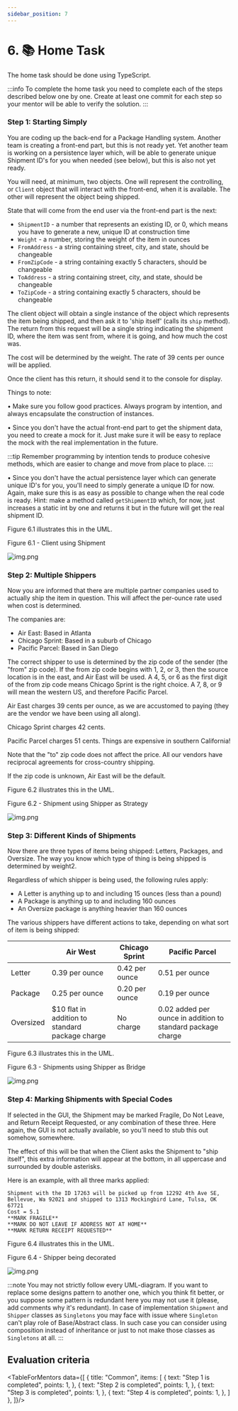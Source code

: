 ```yaml
---
sidebar_position: 7
---
```


# 6. 📚 Home Task


The home task should be done using TypeScript.

:::info
To complete the home task you need to complete each of the steps described below one by one.
Create at least one commit for each step so your mentor will be able to verify the solution.
:::

### Step 1: Starting Simply

You are coding up the back-end for a Package Handling system. Another team is creating a front-end part, but this is not ready yet. Yet another team is working on a persistence layer which, will be able to generate unique Shipment ID's for you when needed (see below), but this is also not yet ready.

You will need, at minimum, two objects. One will represent the controlling, or `Client` object that will interact with the front-end, when it is available. The other will represent the object being shipped.

State that will come from the end user via the front-end part is the next:

- `ShipmentID` - a number that represents an existing ID, or 0, which means you have to generate a new, unique ID at construction time
- `Weight` - a number, storing the weight of the item in ounces
- `FromAddress` - a string containing street, city, and state, should be changeable
- `FromZipCode` - a string containing exactly 5 characters, should be changeable
- `ToAddress` - a string containing street, city, and state, should be changeable
- `ToZipCode` - a string containing exactly 5 characters, should be changeable

The client object will obtain a single instance of the object which represents the item being shipped, and then ask it to 'ship itself' (calls its `ship` method). The return from this request will be a single string indicating the shipment ID, where the item was sent from, where it is going, and how much the cost was.

The cost will be determined by the weight. The rate of 39 cents per ounce will be applied.

Once the client has this return, it should send it to the console for display.

Things to note:

• Make sure you follow good practices. Always program by intention, and always encapsulate the construction of instances.

• Since you don't have the actual front-end part to get the shipment data, you need to create a mock for it. Just make sure it will be easy to replace the mock with the real implementation in the future.

:::tip
Remember programming by intention tends to produce cohesive methods, which are easier to change and move from place to place.
:::

• Since you don't have the actual persistence layer which can generate unique ID's for you, you'll need to simply generate a unique ID for now. Again, make sure this is as easy as possible to change when the real code is ready. Hint: make a method called `getShipmentID` which, for now, just increases a static int by one and returns it but in the future will get the real shipment ID.

Figure 6.1 illustrates this in the UML.

Figure 6.1 - Client using Shipment

![img.png](img/client_using_shipment.jpg)

### Step 2: Multiple Shippers

Now you are informed that there are multiple partner companies used to actually ship the item in question. This will affect the per-ounce rate used when cost is determined.

The companies are:

- Air East: Based in Atlanta
- Chicago Sprint: Based in a suburb of Chicago
- Pacific Parcel: Based in San Diego

The correct shipper to use is determined by the zip code of the sender (the "from" zip code). If the from zip code begins with 1, 2, or 3, then the source location is in the east, and Air East will be used. A 4, 5, or 6 as the first digit of the from zip code means Chicago Sprint is the right choice. A 7, 8, or 9 will mean the western US, and therefore Pacific Parcel.

Air East charges 39 cents per ounce, as we are accustomed to paying (they are the vendor we have been using all along).

Chicago Sprint charges 42 cents.

Pacific Parcel charges 51 cents. Things are expensive in southern California!

Note that the "to" zip code does not affect the price. All our vendors have reciprocal agreements for cross-country shipping.

If the zip code is unknown, Air East will be the default.

Figure 6.2 illustrates this in the UML.

Figure 6.2 - Shipment using Shipper as Strategy

![img.png](img/shipment_using_shipper.jpg)

### Step 3: Different Kinds of Shipments

Now there are three types of items being shipped: Letters, Packages, and Oversize. The way you know which type of thing is being shipped is determined by weight2.

Regardless of which shipper is being used, the following rules apply:

- A Letter is anything up to and including 15 ounces (less than a pound)
- A Package is anything up to and including 160 ounces
- An Oversize package is anything heavier than 160 ounces

The various shippers have different actions to take, depending on what sort of item is being shipped:

|           | Air West                                        | Chicago Sprint | Pacific Parcel                                              |
| --------- | ----------------------------------------------- | -------------- | ----------------------------------------------------------- |
| Letter    | 0.39 per ounce                                  | 0.42 per ounce | 0.51 per ounce                                              |
| Package   | 0.25 per ounce                                  | 0.20 per ounce | 0.19 per ounce                                              |
| Oversized | $10 flat in addition to standard package charge | No charge      | 0.02 added per ounce in addition to standard package charge |

Figure 6.3 illustrates this in the UML.

Figure 6.3 - Shipments using Shipper as Bridge

![img.png](img/shipments_using_shipper.jpg)

### Step 4: Marking Shipments with Special Codes

If selected in the GUI, the Shipment may be marked Fragile, Do Not Leave, and Return Receipt Requested, or any combination of these three. Here again, the GUI is not actually available, so you'll need to stub this out somehow, somewhere.

The effect of this will be that when the Client asks the Shipment to "ship itself", this extra information will appear at the bottom, in all uppercase and surrounded by double asterisks.

Here is an example, with all three marks applied:

```
Shipment with the ID 17263 will be picked up from 12292 4th Ave SE, Bellevue, Wa 92021 and shipped to 1313 Mockingbird Lane, Tulsa, OK 67721
Cost = 5.1
**MARK FRAGILE**
**MARK DO NOT LEAVE IF ADDRESS NOT AT HOME**
**MARK RETURN RECEIPT REQUESTED**
```

Figure 6.4 illustrates this in the UML.

Figure 6.4 - Shipper being decorated

![img.png](img/shipper_being_decorated.jpg)

:::note
You may not strictly follow every UML-diagram. If you want to replace some designs pattern to another one, which you think fit better, or you suppose some pattern is redundant here you may not use it (please, add comments why it's redundant). In case of implementation `Shipment` and `Shipper` classes as `Singletons` you may face with issue where `Singleton` can't play role of Base/Abstract class. In such case you can consider using composition instead of inheritance or just to not make those classes as `Singletons` at all.
:::

## Evaluation criteria

<TableForMentors data={[
  {
    title: "Common",
    items: [
      {
        text: "Step 1 is completed",
        points: 1,
      },
      {
        text: "Step 2 is completed",
        points: 1,
      },
      {
        text: "Step 3 is completed",
        points: 1,
      },
      {
        text: "Step 4 is completed",
        points: 1,
      },
    ]
  },
]}/>
